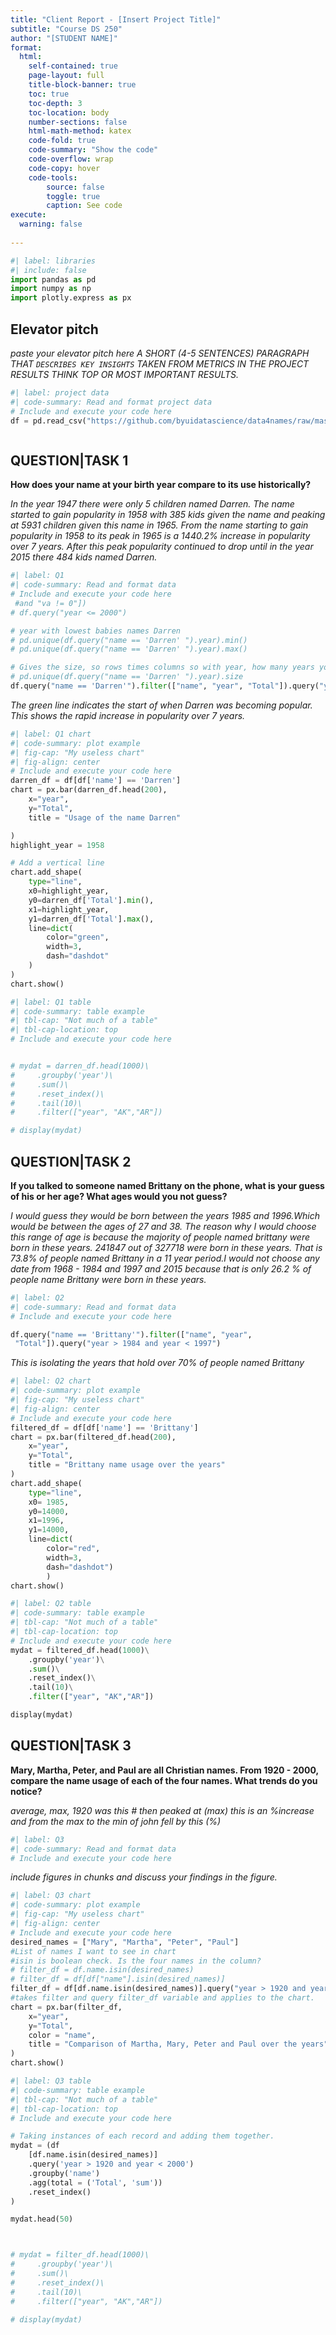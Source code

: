```yaml
---
title: "Client Report - [Insert Project Title]"
subtitle: "Course DS 250"
author: "[STUDENT NAME]"
format:
  html:
    self-contained: true
    page-layout: full
    title-block-banner: true
    toc: true
    toc-depth: 3
    toc-location: body
    number-sections: false
    html-math-method: katex
    code-fold: true
    code-summary: "Show the code"
    code-overflow: wrap
    code-copy: hover
    code-tools:
        source: false
        toggle: true
        caption: See code
execute: 
  warning: false
    
---
```


```python
#| label: libraries
#| include: false
import pandas as pd
import numpy as np
import plotly.express as px
```


## Elevator pitch

_paste your elevator pitch here_
_A SHORT (4-5 SENTENCES) PARAGRAPH THAT `DESCRIBES KEY INSIGHTS` TAKEN FROM METRICS IN THE PROJECT RESULTS THINK TOP OR MOST IMPORTANT RESULTS._

```python
#| label: project data
#| code-summary: Read and format project data
# Include and execute your code here
df = pd.read_csv("https://github.com/byuidatascience/data4names/raw/master/data-raw/names_year/names_year.csv")



```

## QUESTION|TASK 1

__How does your name at your birth year compare to its use historically?__

_In the year 1947 there were only 5 children named Darren. The name started to gain popularity in 1958 with 385 kids given the name and peaking at 5931 children given this name in 1965. From the name starting to gain popularity in 1958 to its peak in 1965 is a 1440.2% increase in popularity over 7 years. After this peak popularity continued to drop until in the year 2015 there 484 kids named Darren.       _

```python
#| label: Q1
#| code-summary: Read and format data
# Include and execute your code here
 #and "va != 0"])
# df.query("year <= 2000") 

# year with lowest babies names Darren
# pd.unique(df.query("name == 'Darren' ").year).min()
# pd.unique(df.query("name == 'Darren' ").year).max()

# Gives the size, so rows times columns so with year, how many years you have, name: how many times the specified name occurs. 
# pd.unique(df.query("name == 'Darren' ").year).size
df.query("name == 'Darren'").filter(["name", "year", "Total"]).query("year > 1957 and year < 1966")
```

_The green line indicates the start of when Darren was becoming popular. This shows the rapid increase in popularity over 7 years. _

```python
#| label: Q1 chart
#| code-summary: plot example
#| fig-cap: "My useless chart"
#| fig-align: center
# Include and execute your code here
darren_df = df[df['name'] == 'Darren']
chart = px.bar(darren_df.head(200),
    x="year", 
    y="Total",
    title = "Usage of the name Darren"

)
highlight_year = 1958

# Add a vertical line
chart.add_shape(
    type="line",
    x0=highlight_year,
    y0=darren_df['Total'].min(),
    x1=highlight_year,
    y1=darren_df['Total'].max(),
    line=dict(
        color="green",
        width=3,
        dash="dashdot"
    )
)
chart.show()

```


```python
#| label: Q1 table
#| code-summary: table example
#| tbl-cap: "Not much of a table"
#| tbl-cap-location: top
# Include and execute your code here


# mydat = darren_df.head(1000)\
#     .groupby('year')\
#     .sum()\
#     .reset_index()\
#     .tail(10)\
#     .filter(["year", "AK","AR"])

# display(mydat)

```


## QUESTION|TASK 2

__If you talked to someone named Brittany on the phone, what is your guess of his or her age? What ages would you not guess?__

_I would guess they would be born between the years 1985 and 1996.Which would be between the ages of 27 and 38. The reason why I would choose this range of age is because the majority of people named brittany were born in these years. 241847 out of 327718 were born in these years. That is 
73.8% of people named Brittany in a 11 year period.I would not choose any date from 1968 - 1984 and 1997 and 2015 because that is only 26.2 % of people name Brittany were born in these years.  _

```python
#| label: Q2
#| code-summary: Read and format data
# Include and execute your code here

df.query("name == 'Brittany'").filter(["name", "year",
 "Total"]).query("year > 1984 and year < 1997")


```

_This is isolating the years that hold over 70% of people named Brittany_

```python
#| label: Q2 chart
#| code-summary: plot example
#| fig-cap: "My useless chart"
#| fig-align: center
# Include and execute your code here
filtered_df = df[df['name'] == 'Brittany']
chart = px.bar(filtered_df.head(200),
    x="year", 
    y="Total",
    title = "Brittany name usage over the years"
)
chart.add_shape(
    type="line",
    x0= 1985,
    y0=14000,
    x1=1996,
    y1=14000,
    line=dict(
        color="red",
        width=3,
        dash="dashdot")
        )
chart.show()
```


```python
#| label: Q2 table
#| code-summary: table example
#| tbl-cap: "Not much of a table"
#| tbl-cap-location: top
# Include and execute your code here
mydat = filtered_df.head(1000)\
    .groupby('year')\
    .sum()\
    .reset_index()\
    .tail(10)\
    .filter(["year", "AK","AR"])

display(mydat)

```


## QUESTION|TASK 3

__Mary, Martha, Peter, and Paul are all Christian names. From 1920 - 2000, compare the name usage of each of the four names. What trends do you notice?__

_average, max, 1920 was this # then peaked at (max) this is an %increase and from the max to the min of john fell by this (%)_

```python
#| label: Q3
#| code-summary: Read and format data
# Include and execute your code here


```

_include figures in chunks and discuss your findings in the figure._

```python
#| label: Q3 chart
#| code-summary: plot example
#| fig-cap: "My useless chart"
#| fig-align: center
# Include and execute your code here
desired_names = ["Mary", "Martha", "Peter", "Paul"]
#List of names I want to see in chart
#isin is boolean check. Is the four names in the column?
# filter_df = df.name.isin(desired_names)
# filter_df = df[df["name"].isin(desired_names)]
filter_df = df[df.name.isin(desired_names)].query("year > 1920 and year < 2000")
#takes filter and query filter_df variable and applies to the chart. 
chart = px.bar(filter_df,
    x="year", 
    y="Total",
    color = "name",
    title = "Comparison of Martha, Mary, Peter and Paul over the years"
)
chart.show()
```


```python
#| label: Q3 table
#| code-summary: table example
#| tbl-cap: "Not much of a table"
#| tbl-cap-location: top
# Include and execute your code here

# Taking instances of each record and adding them together.
mydat = (df
    [df.name.isin(desired_names)]
    .query('year > 1920 and year < 2000')
    .groupby('name')
    .agg(total = ('Total', 'sum'))
    .reset_index()
)

mydat.head(50)



# mydat = filter_df.head(1000)\
#     .groupby('year')\
#     .sum()\
#     .reset_index()\
#     .tail(10)\
#     .filter(["year", "AK","AR"])

# display(mydat)

```
